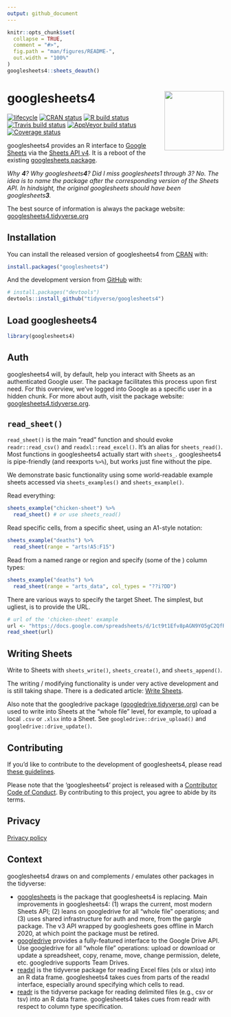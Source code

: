 ```yaml
---
output: github_document
---
```


<!-- README.md is generated from README.Rmd. Please edit that file -->

```r
knitr::opts_chunk$set(
  collapse = TRUE,
  comment = "#>",
  fig.path = "man/figures/README-",
  out.width = "100%"
)
googlesheets4::sheets_deauth()
```

# googlesheets4 <a href='https:/googlesheets4.tidyverse.org'><img src='man/figures/logo.png' align="right" height="138.5" /></a>

<!-- badges: start -->
[![lifecycle](https://img.shields.io/badge/lifecycle-experimental-orange.svg)](https://www.tidyverse.org/lifecycle/#experimental)
[![CRAN status](https://www.r-pkg.org/badges/version/googlesheets4)](https://CRAN.R-project.org/package=googlesheets4)
[![R build status](https://github.com/tidyverse/googlesheets4/workflows/R-CMD-check/badge.svg)](https://github.com/tidyverse/googlesheets4)
[![Travis build status](https://travis-ci.org/tidyverse/googlesheets4.svg?branch=master)](https://travis-ci.org/tidyverse/googlesheets4)
[![AppVeyor build status](https://ci.appveyor.com/api/projects/status/github/tidyverse/googlesheets4?branch=master&svg=true)](https://ci.appveyor.com/project/tidyverse/googlesheets4)
[![Coverage status](https://codecov.io/gh/tidyverse/googlesheets4/branch/master/graph/badge.svg)](https://codecov.io/github/tidyverse/googlesheets4?branch=master)
<!-- badges: end -->

googlesheets4 provides an R interface to [Google Sheets](https://spreadsheets.google.com/) via the [Sheets API v4](https://developers.google.com/sheets/api/). It is a reboot of the existing [googlesheets package](https://cran.r-project.org/package=googlesheets).

*Why **4**? Why googlesheets**4**? Did I miss googlesheets1 through 3? No. The idea is to name the package after the corresponding version of the Sheets API. In hindsight, the original googlesheets should have been googlesheets**3**.*

The best source of information is always the package website: [googlesheets4.tidyverse.org](https://googlesheets4.tidyverse.org) 

## Installation

You can install the released version of googlesheets4 from [CRAN](https://CRAN.R-project.org) with:

```r
install.packages("googlesheets4")
```

And the development version from [GitHub](https://github.com/) with:

```r
# install.packages("devtools")
devtools::install_github("tidyverse/googlesheets4")
```

## Load googlesheets4

```r
library(googlesheets4)
```

## Auth

googlesheets4 will, by default, help you interact with Sheets as an authenticated Google user. The package facilitates this process upon first need. For this overview, we've logged into Google as a specific user in a hidden chunk. For more about auth, visit the package website: [googlesheets4.tidyverse.org](https://googlesheets4.tidyverse.org).

## `read_sheet()`

`read_sheet()` is the main "read" function and should evoke `readr::read_csv()` and `readxl::read_excel()`. It's an alias for `sheets_read()`. Most functions in googlesheets4 actually start with `sheets_`. googlesheets4 is pipe-friendly (and reexports `%>%`), but works just fine without the pipe.

We demonstrate basic functionality using some world-readable example sheets accessed via `sheets_examples()` and `sheets_example()`.

Read everything:

```r
sheets_example("chicken-sheet") %>% 
  read_sheet() # or use sheets_read()
```

Read specific cells, from a specific sheet, using an A1-style notation:
```r
sheets_example("deaths") %>% 
  read_sheet(range = "arts!A5:F15")
```

Read from a named range or region and specify (some of the ) column types:
```r
sheets_example("deaths") %>% 
  read_sheet(range = "arts_data", col_types = "??i?DD")
```

There are various ways to specify the target Sheet. The simplest, but ugliest, is to provide the URL.

```r
# url of the 'chicken-sheet' example
url <- "https://docs.google.com/spreadsheets/d/1ct9t1Efv8pAGN9YO5gC2QfRq2wT4XjNoTMXpVeUghJU"
read_sheet(url)
```

## Writing Sheets

Write to Sheets with `sheets_write()`, `sheets_create()`, and `sheets_append()`.

The writing / modifying functionality is under very active development and is still taking shape. There is a dedicated article: [Write Sheets](https://googlesheets4.tidyverse.org/articles/articles/write-sheets.html).

Also note that the googledrive package 
([googledrive.tidyverse.org](https://googledrive.tidyverse.org)) can be used to write into Sheets at the "whole file" level, for example, to upload a local `.csv` or `.xlsx` into a Sheet. See `googledrive::drive_upload()` and `googledrive::drive_update()`.

## Contributing

If you'd like to contribute to the development of googlesheets4, please read [these guidelines](https://googlesheets4.tidyverse.org/CONTRIBUTING.html).

Please note that the 'googlesheets4' project is released with a [Contributor Code of Conduct](https://googlesheets4.tidyverse.org/CODE_OF_CONDUCT.html). By contributing to this project, you agree to abide by its terms.

## Privacy

[Privacy policy](https://www.tidyverse.org/google_privacy_policy)

## Context

googlesheets4 draws on and complements / emulates other packages in the tidyverse:

  * [googlesheets](https://cran.r-project.org/package=googlesheets) is the package that googlesheets4 is replacing. Main improvements in googlesheets4: (1) wraps the current, most modern Sheets API; (2) leans on googledrive for all "whole file" operations; and (3) uses shared infrastructure for auth and more, from the gargle package. The v3 API wrapped by googlesheets goes offline in March 2020, at which point the package must be retired.
  * [googledrive](https://googledrive.tidyverse.org) provides a fully-featured interface to the Google Drive API. Use googledrive for all "whole file" operations: upload or download or update a spreadsheet, copy, rename, move, change permission, delete, etc. googledrive supports Team Drives.
  * [readxl](https://readxl.tidyverse.org) is the tidyverse package for reading Excel files (xls or xlsx) into an R data frame. googlesheets4 takes cues from parts of the readxl interface, especially around specifying which cells to read.
  * [readr](https://readr.tidyverse.org) is the tidyverse package for reading delimited files (e.g., csv or tsv) into an R data frame. googlesheets4 takes cues from readr with respect to column type specification.
